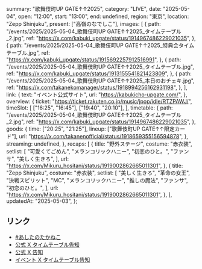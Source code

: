   summary: "歌舞伎町UP GATE↑↑2025",
  category: "LIVE",
  date: "2025-05-04",
  open: "12:00",
  start: "13:00",
  end: undefined,
  region: "東京",
  location: "Zepp Shinjuku",
  present: ["高嶺のなでしこ"],
  images: [
    {
      path: "/events/2025/2025-05-04_歌舞伎町UP GATE↑↑2025_タイムテーブル_2.jpg",
      ref: "https://x.com/kabuki_upgate/status/1914967486229021035",
    },
    {
      path: "/events/2025/2025-05-04_歌舞伎町UP GATE↑↑2025_特典会タイムテーブル.jpg",
      ref: "https://x.com/kabuki_upgate/status/1915692257912516991",
    },
    {
      path: "/events/2025/2025-05-04_歌舞伎町UP GATE↑↑2025_タイムテーブル.jpg",
      ref: "https://x.com/kabuki_upgate/status/1913155541821423809",
    },
    {
      path: "/events/2025/2025-05-04_歌舞伎町UP GATE↑↑2025_本日のおチェキ.jpg",
      ref: "https://x.com/takanekomanager/status/1918994256162931198",
    },
  ],
  link: {
    text: "イベント公式サイト",
    url: "https://kabukicho-upgate.com/",
  },
  overview: {
    ticket: "https://ticket.rakuten.co.jp/music/jpop/idle/RTZPAWJ/",
    timeSlot: [
      ["16:25", "16:45"],
      ["19:40", "20:10"],
    ],
    timetable: {
      path: "/events/2025/2025-05-04_歌舞伎町UP GATE↑↑2025_タイムテーブル_2.jpg",
      ref: "https://x.com/kabuki_upgate/status/1914967486229021035",
    },
    goods: {
      time: ["20:25", "21:25"],
      lineup: ["歌舞伎町UP GATE↑↑限定カード"],
      url: "https://x.com/takanenofficial/status/1918659355156594878",
    },
    streaming: undefined,
  },
  recaps: [
    {
      title: "野外ステージ",
      costume: "赤衣装",
      setlist: [
        "可愛くてごめん",
        "メランコリックハニー",
        "初恋のひと。",
        "ファンサ",
        "美しく生きろ",
      ],
      url: "https://x.com/Mikuru_hositani/status/1919002862665011301",
    },
    {
      title: "Zepp Shinjuku",
      costume: "赤衣装",
      setlist: [
        "美しく生きろ",
        "革命の女王",
        "決戦スピリット",
        "MC",
        "メランコリックハニー",
        "推しの魔法",
        "ファンサ",
        "初恋のひと。",
      ],
      url: "https://x.com/Mikuru_hositani/status/1919002862665011301",
    },
  ],
  updatedAt: "2025-05-03",
};

## リンク

- [#あしたのたかねこ](https://x.com/takanenofficial/status/1918659355156594878)
- [公式 X タイムテーブル告知](https://x.com/takanenofficial/status/1913216019633737842)
- [公式 X 告知](https://x.com/takanenofficial/status/1902321700043448401)
- [イベント X タイムテーブル告知](https://x.com/kabuki_upgate/status/1913155541821423809)

